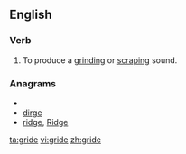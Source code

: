==English==

===Verb===
{{en-verb|grides|griding|grided}}

# To produce a [[grind]]ing or [[scrape|scraping]] sound.

===Anagrams===
* {{alphagram|degir}}
* [[dirge#English|dirge]]
* [[ridge#English|ridge]], [[Ridge#English|Ridge]]

[[ta:gride]]
[[vi:gride]]
[[zh:gride]]